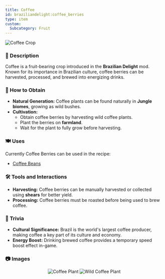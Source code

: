 ```yaml
---
title: Coffee
id: braziliandelight:coffee_berries
type: item
custom:
  Subcategory: Fruit
---
```


<img src="https://github.com/danbrown/deltaboxwiki/blob/main/docs/braziliandelight/.assets/images/brazilliandelight/crops/coffe_crop.png?raw=true" alt="Coffee Crop"/>

### 📜 Description
Coffee is a fruit-bearing crop introduced in the **Brazilian Delight** mod. Known for its importance in Brazilian culture, coffee berries can be harvested, processed, and brewed into energizing drinks.

### 🌾 How to Obtain
- **Natural Generation:** Coffee plants can be found naturally in **Jungle biomes**, growing as wild bushes.
- **Cultivation:**
  - Obtain coffee berries by harvesting wild coffee plants.
  - Plant the berries on **farmland**.
  - Wait for the plant to fully grow before harvesting.

### 🍽️ Uses
Currently Coffee Berries can be used in the recipe:
- [Coffee Beans](https://moddedmc.wiki/en/project/braziliandelight/docs/recipes)

### 🛠️ Tools and Interactions
- **Harvesting:** Coffee berries can be manually harvested or collected using **shears** for better yield.
- **Processing:** Coffee berries must be roasted before being used to brew coffee.

### 📌 Trivia
- **Cultural Significance:** Brazil is the world's largest coffee producer, making coffee a key part of its culture and economy.
- **Energy Boost:** Drinking brewed coffee provides a temporary speed boost effect in-game.

### 📷 Images

<p align="center">
    <img src="https://github.com/danbrown/deltaboxwiki/blob/main/docs/braziliandelight/.assets/images/brazilliandelight/crops/nature/coffee_nature.png?raw=true" alt="Coffee Plant" style={{width: "247px", height: "134px", imageRendering: "pixelated", marginRight: "8px"}}/>
    <img src="https://github.com/danbrown/deltaboxwiki/blob/main/docs/braziliandelight/.assets/images/brazilliandelight/crops/nature/wild_coffee_nature.png?raw=true" alt="Wild Coffee Plant" style={{width: "247px", height: "134px", imageRendering: "pixelated", marginLeft: "8px"}}/>
</p>